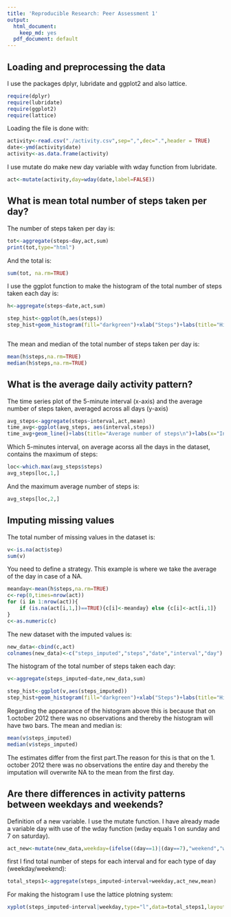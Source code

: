```yaml
---
title: 'Reproducible Research: Peer Assessment 1'
output:
  html_document:
    keep_md: yes
  pdf_document: default
---
```



## Loading and preprocessing the data

I use the packages dplyr, lubridate and ggplot2 and also lattice.

```r
require(dplyr)
require(lubridate)
require(ggplot2)
require(lattice)
```
Loading the file is done with:

```r
activity<-read.csv("./activity.csv",sep=",",dec=".",header = TRUE)
date<-ymd(activity$date)
activity<-as.data.frame(activity)
```

I use mutate do make new day variable with wday function from lubridate.
```r

act<-mutate(activity,day=wday(date,label=FALSE))

```
## What is mean total number of steps taken per day?

The number of steps taken per day is: 
```r


tot<-aggregate(steps~day,act,sum)
print(tot,type="html")

```
And the total is: 
```r
sum(tot, na.rm=TRUE)

```

I use the ggplot function to make the histogram of the total number of steps taken each day is: 
```r
h<-aggregate(steps~date,act,sum)

step_hist<-ggplot(h,aes(steps))
step_hist+geom_histogram(fill="darkgreen")+xlab("Steps")+labs(title="Histogram of total number of steps\n")



```

The mean and median of the total number of steps taken per day is:

```r
mean(h$steps,na.rm=TRUE)
median(h$steps,na.rm=TRUE)
```


## What is the average daily activity pattern?



The time series plot of the 5-minute interval (x-axis) and the average number of steps taken, averaged across all days (y-axis)
```r
avg_steps<-aggregate(steps~interval,act,mean)
time_avg<-ggplot(avg_steps, aes(interval,steps))
time_avg+geom_line()+labs(title="Average number of steps\n")+labs(x="Interval")+labs(y="Average Steps")
```

Which 5-minutes interval, on average acorss all the days in the dataset, 
contains the maximum of steps:
```r
loc<-which.max(avg_steps$steps)
avg_steps[loc,1,]

```
And the maximum average number of steps is: 
```r
avg_steps[loc,2,]
```



## Imputing missing values

The total number of missing values in the dataset is:

```r
v<-is.na(act$step)
sum(v)

```
You need to define a strategy. This example is where we take the average of the day in case of a NA. 
```r
meanday<-mean(h$steps,na.rm=TRUE)
c<-rep(0,times=nrow(act))
for (i in 1:nrow(act)){ 
    if (is.na(act[i,1,])==TRUE){c[i]<-meanday} else {c[i]<-act[i,1]}
}
c<-as.numeric(c)
```

The new dataset with the imputed values is: 
```r
new_data<-cbind(c,act)
colnames(new_data)<-c("steps_imputed","steps","date","interval","day")
```

The histogram of the total number of steps taken each day: 
```r
v<-aggregate(steps_imputed~date,new_data,sum)

step_hist<-ggplot(v,aes(steps_imputed))
step_hist+geom_histogram(fill="darkgreen")+xlab("Steps")+labs(title="Histogram of total number of steps\n")

```

Regarding the appearance of the histogram above this is because that on 1.october 2012 there was no observations and thereby the histogram will have two bars. The mean and median is: 

```r
mean(v$steps_imputed)
median(v$steps_imputed)

```

The estimates differ from the first part.The reason for this is that on the 1. october 2012 there was no observations the entire day and thereby the imputation will overwrite NA to the mean from the first day. 


## Are there differences in activity patterns between weekdays and weekends?

Definition of a new variable. I use the mutate function. I have already made a variable day with use of the wday function (wday equals 1 on sunday and 7 on saturday).

```r
act_new<-mutate(new_data,weekday=(ifelse((day==1)|(day==7),"weekend","weekday")))

```
first I find total number of steps for each interval and for each type of day (weekday/weekend):
```r
total_steps1<-aggregate(steps_imputed~interval+weekday,act_new,mean)
```
For making the histogram I use the lattice plotning system:


```r
xyplot(steps_imputed~interval|weekday,type="l",data=total_steps1,layout=c(1,2),xlab="Interval", ylab="Number of steps")
```

